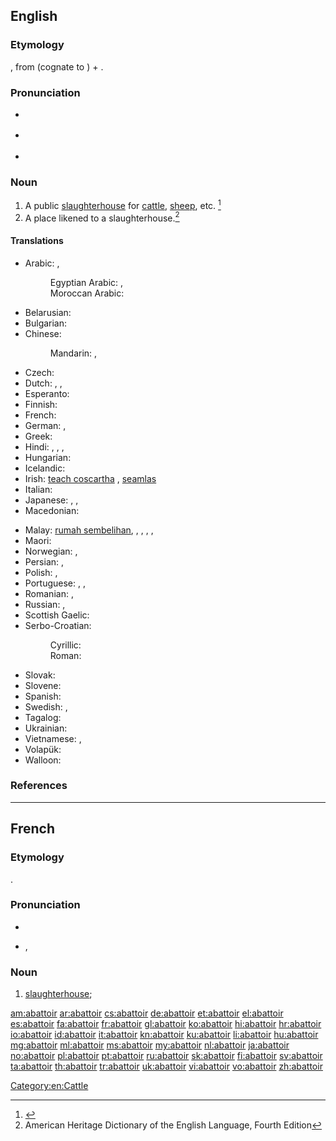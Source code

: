 ==English==
{{was wotd|2008|December|7}}
{{Wikisource1911Enc|Abattoir}}

===Etymology===
{{borrowing|fr|abattoir}}, from {{term|abattre||to slaughter|lang=fr}} (cognate to {{term|abate|lang=en}}) + {{term|-oir||-ory|lang=fr}}.

===Pronunciation===
* {{a|RP}} {{IPA|/ˈæb.əˌtwɑː(ɹ)/}}
* {{a|GenAm}} {{IPA|/ˈæb.əˌtwɑɹ/|/ˈæb.əˌtwɑ/}}
* {{audio|en-us-abattoir.ogg|Audio (US)}}

===Noun===
{{en-noun}}

# A public [[slaughterhouse]] for [[cattle]], [[sheep]], etc. {{defdate|Early 19<sup>th</sup> century.}}<ref>{{reference-book | last =| first = | authorlink =  | coauthors =  | editor =Brown, Lesley  | others =  | title = The Shorter Oxford English Dictionary | origdate =  | origyear = 1933| origmonth =  | url =  | format =  | accessdate =  | accessyear =  | accessmonth =  | edition = 5th | date =  | year =2003| month =  | publisher =Oxford University Press  | location =Oxford, UK | language =  | id =  | doi = | isbn =978-0-19-860575-7 | lccn = | ol = | pages =2| chapter =  | chapterurl =  | quote =}}</ref>
# A place likened to a slaughterhouse.<ref>American Heritage Dictionary of the English Language, Fourth Edition</ref>

====Translations====
{{trans-top|public slaughterhouse}}
* Arabic: {{t-|ar|مسلخ|m|tr=maslax|sc=Arab}}, {{t-|ar|مجزر|m|tr=majzar|sc=Arab}}
*: Egyptian Arabic: {{tø|arz|سلخانة|f|tr=salaxana|sc=Arab}}, {{tø|arz|مدبح|m|tr=madbaḥḥ|sc=Arab}}
*: Moroccan Arabic: {{tø|ary|ڭرنة|f|tr=garna}}
* Belarusian: {{t-|be|бойня|f|tr=bójnja|sc=Cyrl}}
* Bulgarian: {{t+|bg|кланица|f|tr=klánica}}
* Chinese:
*: Mandarin: {{t|cmn|屠宰場}}, {{t|cmn|屠宰场|tr=túzǎichǎng}}
* Czech: {{t-|cs|jatky|f-p}}
* Dutch: {{t+|nl|slachthuis|n}}, {{t+|nl|abattoir|n}}, {{t-|nl|slachterij|f}}
* Esperanto: {{t-|eo|buĉejo}}
* Finnish: {{t+|fi|teurastamo}}
* French: {{t+|fr|abattoir|m}}
* German: {{t-|de|Schlachthaus|n}}, {{t+|de|Schlachthof|m}}
* Greek: {{t+|el|σφαγείο|n|tr=sfageío|sc=Grek}}
* Hindi: {{t-|hi|बूचड़खाना|m|tr=būcaṛkhānā}}, {{t-|hi|वधशाला|tr=vadhshālā|sc=Deva}}, {{t-|hi|कसाईखाना|tr=kasāeekhānā|sc=Deva}}, {{t-|hi|वधस्थली|tr=vadhasthalee|sc=Deva}}
* Hungarian: {{t+|hu|vágóhíd}}
* Icelandic: {{t-|is|sláturhús|n}}
* Irish: [[teach coscartha]] {{m}}, [[seamlas]]
* Italian: {{t+|it|mattatoio|m}}
* Japanese: {{t-|ja|屠畜場|tr=とちくじょう, tochikujō|sc=Jpan}}, {{t-|ja|屠場|tr=とじょう, tojō, とば, toba|sc=Jpan}}, {{t-|ja|畜殺場|tr=ちくさつば, chikusatsuba|sc=Jpan}}
* Macedonian: {{t-|mk|кланица|f|tr=klánica|sc=Cyrl}}
{{trans-mid}}
* Malay: [[rumah sembelihan]], {{t-|ms|rumah potong}}, {{t-|ms|rumah sembelih}}, {{t-|ms|pejagalan}}, {{t-|ms|pembantaian}}, {{t-|ms|penjagalan}}
* Maori: {{t-|mi|wharepatu}}
* Norwegian: {{t-|no|slakterhus|n}}, {{t+|no|slakteri|n}}
* Persian: {{t+|fa|مسلخ|tr=maslax|sc=fa-Arab}}, {{t+|fa|کشتارگاه|tr=koštârgâh|sc=fa-Arab}}
* Polish: {{t+|pl|rzeźnia|f}}, {{t-|pl|ubojnia|f}}
* Portuguese: {{t+|pt|matadouro|m}}, {{t+|pt|açougue}}, {{t+|pt|abatedouro|m}}
* Romanian: {{t+|ro|abator|n}}, {{t-|ro|măcelărie|f}}
* Russian: {{t+|ru|бойня|f|tr=bójnja}}, {{t+|ru|скотобойня|f|tr=skotobójnja|sc=Cyrl}}
* Scottish Gaelic: {{t-|gd|taigh-spadaidh|m}}
* Serbo-Croatian: {{t-|sh|klaonica|f}}
*: Cyrillic: {{t-|sh|кланица|f}}
*: Roman: {{t-|sh|klanica|f}}
* Slovak: {{t-|sk|jatka|f}}
* Slovene: {{t-|sl|klavnica|f}}
* Spanish: {{t-|es|matadero|m}}
* Swedish: {{t-|sv|slakteri|n}}, {{t-|sv|slakthus|n}}
* Tagalog: {{t-|tl|bahay-katayan}}
* Ukrainian: {{t+|uk|бойня|f|tr=bójnja|sc=Cyrl}}
* Vietnamese: {{t+|vi|lò mổ}}, {{t+|vi|lò sát sinh}}
* Volapük: {{t+|vo|pugöp}}
* Walloon: {{t+|wa|abatwer|m}}
{{trans-bottom}}

===References===
<references/>
[[Category:en:Cattle]]

----

==French==

===Etymology===
{{suffix|abattre|oir|lang=fr}}.

===Pronunciation===
* {{audio|Fr-abattoir.ogg|audio}}
* {{IPA|/a.ba.twaʁ/|lang=fr}}, {{X-SAMPA|/a.ba.twaR/}}

===Noun===
{{fr-noun|m}}

# [[slaughterhouse]]; {{l/en|abattoir}}

[[am:abattoir]]
[[ar:abattoir]]
[[cs:abattoir]]
[[de:abattoir]]
[[et:abattoir]]
[[el:abattoir]]
[[es:abattoir]]
[[fa:abattoir]]
[[fr:abattoir]]
[[gl:abattoir]]
[[ko:abattoir]]
[[hi:abattoir]]
[[hr:abattoir]]
[[io:abattoir]]
[[id:abattoir]]
[[it:abattoir]]
[[kn:abattoir]]
[[ku:abattoir]]
[[li:abattoir]]
[[hu:abattoir]]
[[mg:abattoir]]
[[ml:abattoir]]
[[ms:abattoir]]
[[my:abattoir]]
[[nl:abattoir]]
[[ja:abattoir]]
[[no:abattoir]]
[[pl:abattoir]]
[[pt:abattoir]]
[[ru:abattoir]]
[[sk:abattoir]]
[[fi:abattoir]]
[[sv:abattoir]]
[[ta:abattoir]]
[[th:abattoir]]
[[tr:abattoir]]
[[uk:abattoir]]
[[vi:abattoir]]
[[vo:abattoir]]
[[zh:abattoir]]